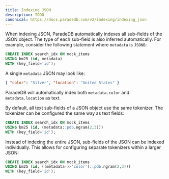 ```yaml
---
title: Indexing JSON
description: TODO
canonical: https://docs.paradedb.com/v2/indexing/indexing_json
---
```


When indexing JSON, ParadeDB automatically indexes all sub-fields of the JSON object. The type of each sub-field is also inferred automatically.
For example, consider the following statement where `metadata` is `JSONB`:

```sql
CREATE INDEX search_idx ON mock_items
USING bm25 (id, metadata)
WITH (key_field='id');
```

A single `metadata` JSON may look like:

```json
{ "color": "Silver", "location": "United States" }
```

ParadeDB will automatically index both `metadata.color` and `metadata.location` as text.

By default, all text sub-fields of a JSON object use the same tokenizer. The tokenizer can be configured the same way as text fields:

```sql
CREATE INDEX search_idx ON mock_items
USING bm25 (id, (metadata::pdb.ngram(2,3)))
WITH (key_field='id');
```

Instead of indexing the entire JSON, sub-fields of the JSON can be indexed individually. This allows for configuring separate tokenizers
within a larger JSON:

```sql
CREATE INDEX search_idx ON mock_items
USING bm25 (id, ((metadata->>'color')::pdb.ngram(2,3)))
WITH (key_field='id');
```
